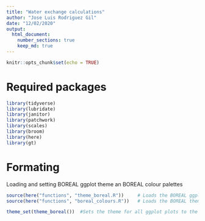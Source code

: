 ```yaml
---
title: "Water exchange calculations"
author: "Jose Luis Rodriguez Gil"
date: "12/02/2020"
output: 
  html_document:
    number_sections: true
    keep_md: true
---
```


```r
knitr::opts_chunk$set(echo = TRUE)
```

# Required packages
```r
library(tidyverse)
library(lubridate)
library(janitor)
library(patchwork)
library(scales)
library(broom)
library(here)
library(gt)
```

# Formating

Loading and setting BOREAL ggplot theme an BOREAL colour palettes
```r
source(here("functions", "theme_boreal.R"))     # Loads the BOREAL ggplot theme
source(here("functions", "boreal_colours.R"))   # Loads the BOREAL themed palettes and ggplot scales

theme_set(theme_boreal())  #Sets the theme for all ggplot plots to the BOREAL theme in this script

```
